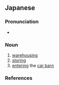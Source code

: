 ==Japanese==
{{ja-kanjitab|にゅう|こ|yomi=o}}

===Pronunciation===
* {{ja-pron|にゅうこ|y=o|acc=0|acc_ref=NHK}}

===Noun===
{{ja-noun|にゅうこ}}

# [[warehousing]]
# [[storing]]
# [[entering]] the [[car barn]]

===References===
<references/>